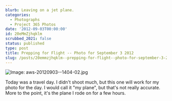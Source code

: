 ```yaml
---
blurb: Leaving on a jet plane.
categories:
  - Photographs
  - Project 365 Photos
date: '2012-09-03T00:00:00'
id: 20eMmZjhqklm
scrubbed_2021: false
status: published
type: post
title: Prepping for Flight -- Photo for September 3 2012
slug: /posts/20emmzjhqklm--prepping-for-flight--photo-for-september-3-2012
---
```


![Image: aws-20120903--1404-02.jpg](/aws-20120903--1404-02.jpg)

Today was a travel day. I didn't shoot much, but this one will work for my photo for the day. I would call it "my plane", but that's not really accurate. More to the point, it's the plane I rode on for a few hours.
